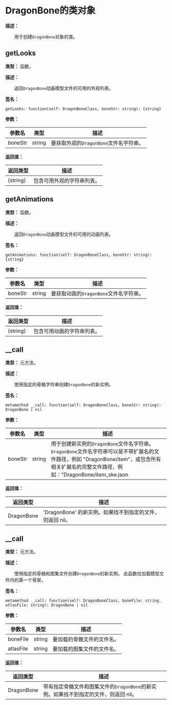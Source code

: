 # DragonBone的类对象

**描述：**

&emsp;&emsp;用于创建`DragonBone`对象的类。

## getLooks

**类型：** 函数。

**描述：**

&emsp;&emsp;返回`DragonBone`动画模型文件的可用的外观列表。

**签名：**
```tl
getLooks: function(self: DragonBoneClass, boneStr: string): {string}
```

**参数：**

| 参数名 | 类型 | 描述 |
| --- | --- | --- |
| boneStr | string | 要获取外观的`DragonBone`文件名字符串。 |

**返回值：**

| 返回类型 | 描述 |
| --- | --- |
| \{string} | 包含可用外观的字符串列表。 |

## getAnimations

**类型：** 函数。

**描述：**

&emsp;&emsp;返回`DragonBone`动画模型文件的可用的动画列表。

**签名：**
```tl
getAnimations: function(self: DragonBoneClass, boneStr: string): {string}
```

**参数：**

| 参数名 | 类型 | 描述 |
| --- | --- | --- |
| boneStr | string | 要获取动画的`DragonBone`文件名字符串。 |

**返回值：**

| 返回类型 | 描述 |
| --- | --- |
| \{string} | 包含可用动画的字符串列表。 |

## __call

**类型：** 元方法。

**描述：**

&emsp;&emsp;使用指定的骨骼字符串创建`DragonBone`的新实例。

**签名：**
```tl
metamethod __call: function(self: DragonBoneClass, boneStr: string): DragonBone | nil
```

**参数：**

| 参数名 | 类型 | 描述 |
| --- | --- | --- |
| boneStr | string | 用于创建新实例的`DragonBone`文件名字符串。<br/>`DragonBone`文件名字符串可以是不带扩展名的文件路径，例如 "DragonBone/item"，或包含所有相关扩展名的完整文件路径，例如："DragonBone/item_ske.json|DragonBone/item_tex.json"。<br/>并且可以在分号后添加骨架名称。例如 "DragonBone/item;mainArmature" 或 "DragonBone/item_ske.json|DragonBone/item_tex.json;mainArmature"。 |

**返回值：**

| 返回类型 | 描述 |
| --- | --- |
| DragonBone | 'DragonBone' 的新实例。如果找不到指定的文件，则返回 nil。 |

## __call

**类型：** 元方法。

**描述：**

&emsp;&emsp;使用指定的骨骼和图集文件创建`DragonBone`的新实例。
此函数仅加载模型文件内的第一个骨架。

**签名：**
```tl
metamethod __call: function(self: DragonBoneClass, boneFile: string, atlasFile: string): DragonBone | nil
```

**参数：**

| 参数名 | 类型 | 描述 |
| --- | --- | --- |
| boneFile | string | 要加载的骨骼文件的文件名。 |
| atlasFile | string | 要加载的图集文件的文件名。 |

**返回值：**

| 返回类型 | 描述 |
| --- | --- |
| DragonBone | 带有指定骨骼文件和图集文件的`DragonBone`的新实例。如果找不到指定的文件，则返回 nil。 |